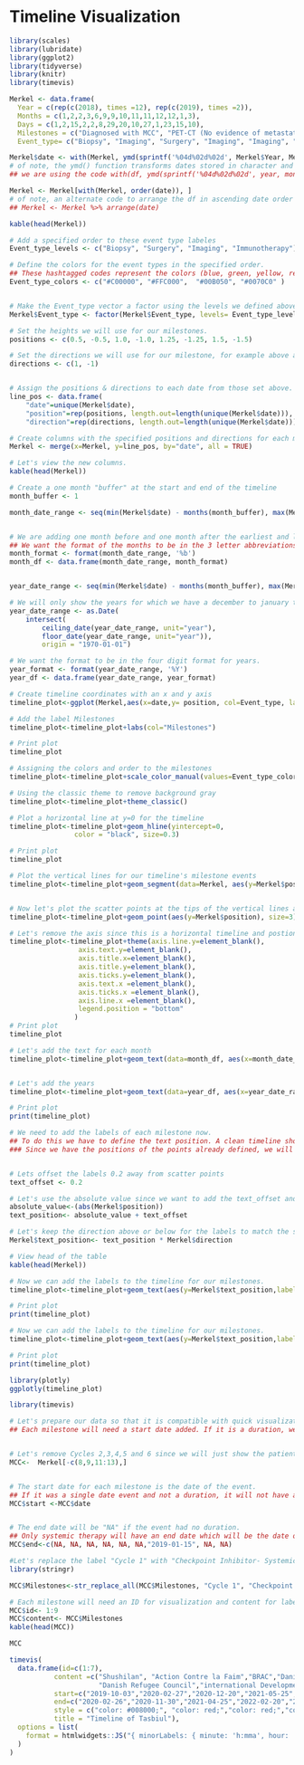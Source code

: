 # Timeline Visualization

```r
library(scales)
library(lubridate)
library(ggplot2)
library(tidyverse)
library(knitr)
library(timevis)

Merkel <- data.frame(
  Year = c(rep(c(2018), times =12), rep(c(2019), times =2)), 
  Months = c(1,2,2,3,6,9,9,10,11,11,12,12,1,3), 
  Days = c(1,2,15,2,2,8,29,20,10,27,1,23,15,10),
  Milestones = c("Diagnosed with MCC", "PET-CT (No evidence of metastatic disease)", "WLE and SLNBx", "PET-CT (No evidence of disease)", "PET-CT (No evidence of disease)", "PET-CT (Concerning for Recurrence)", "Cycle 1", "Cycle 2", "Cycle 3","PET-CT (Partial Response)","Cycle 4", "Cycle 5",  "Cycle 6","PET-CT (Complete Response)"), 
  Event_type= c("Biopsy", "Imaging", "Surgery", "Imaging", "Imaging", "Imaging", "Immunotherapy", "Immunotherapy","Immunotherapy","Imaging","Immunotherapy", "Immunotherapy", "Immunotherapy", "Imaging")) #The data set was created with the year, month and day in separate columns. Let's add the complete date column now

Merkel$date <- with(Merkel, ymd(sprintf('%04d%02d%02d', Merkel$Year, Merkel$Months, Merkel$Days))) 
# of note, the ymd() function transforms dates stored in character and numeric vectors to Date
## we are using the code with(df, ymd(sprintf('%04d%02d%02d', year, mon, day))) to take those three columns and merge them into one that is recognized as a date in R

Merkel <- Merkel[with(Merkel, order(date)), ]
# of note, an alternate code to arrange the df in ascending date order would have been: 
## Merkel <- Merkel %>% arrange(date)

kable(head(Merkel))


```

```r

# Add a specified order to these event type labeles
Event_type_levels <- c("Biopsy", "Surgery", "Imaging", "Immunotherapy") 

# Define the colors for the event types in the specified order. 
## These hashtagged codes represent the colors (blue, green, yellow, red) as hexadecimal color codes.
Event_type_colors <- c("#C00000", "#FFC000",  "#00B050", "#0070C0" ) 


# Make the Event_type vector a factor using the levels we defined above
Merkel$Event_type <- factor(Merkel$Event_type, levels= Event_type_levels, ordered=TRUE)

# Set the heights we will use for our milestones.
positions <- c(0.5, -0.5, 1.0, -1.0, 1.25, -1.25, 1.5, -1.5) 

# Set the directions we will use for our milestone, for example above and below.
directions <- c(1, -1) 


# Assign the positions & directions to each date from those set above.
line_pos <- data.frame(
    "date"=unique(Merkel$date),
    "position"=rep(positions, length.out=length(unique(Merkel$date))),
    "direction"=rep(directions, length.out=length(unique(Merkel$date))))

# Create columns with the specified positions and directions for each milestone event
Merkel <- merge(x=Merkel, y=line_pos, by="date", all = TRUE) 

# Let's view the new columns.
kable(head(Merkel))

```


```r
# Create a one month "buffer" at the start and end of the timeline
month_buffer <- 1 

month_date_range <- seq(min(Merkel$date) - months(month_buffer), max(Merkel$date) + months(month_buffer), by='month')


# We are adding one month before and one month after the earliest and latest milestone in the clinical course.
## We want the format of the months to be in the 3 letter abbreviations of each month.
month_format <- format(month_date_range, '%b') 
month_df <- data.frame(month_date_range, month_format)


year_date_range <- seq(min(Merkel$date) - months(month_buffer), max(Merkel$date) + months(month_buffer), by='year')

# We will only show the years for which we have a december to january transition.
year_date_range <- as.Date(
    intersect(
        ceiling_date(year_date_range, unit="year"),
        floor_date(year_date_range, unit="year")),  
        origin = "1970-01-01") 

# We want the format to be in the four digit format for years.
year_format <- format(year_date_range, '%Y') 
year_df <- data.frame(year_date_range, year_format)
```

```r
# Create timeline coordinates with an x and y axis
timeline_plot<-ggplot(Merkel,aes(x=date,y= position, col=Event_type, label=Merkel$Milestones)) 

# Add the label Milestones
timeline_plot<-timeline_plot+labs(col="Milestones") 

# Print plot
timeline_plot
```

```r
# Assigning the colors and order to the milestones
timeline_plot<-timeline_plot+scale_color_manual(values=Event_type_colors, labels=Event_type_levels, drop = FALSE) 

# Using the classic theme to remove background gray
timeline_plot<-timeline_plot+theme_classic() 

# Plot a horizontal line at y=0 for the timeline
timeline_plot<-timeline_plot+geom_hline(yintercept=0, 
                color = "black", size=0.3)
```


```r
# Print plot
timeline_plot
```


```r
# Plot the vertical lines for our timeline's milestone events
timeline_plot<-timeline_plot+geom_segment(data=Merkel, aes(y=Merkel$position,yend=0,xend=Merkel$date), color='black', size=0.2) 


# Now let's plot the scatter points at the tips of the vertical lines and date
timeline_plot<-timeline_plot+geom_point(aes(y=Merkel$position), size=3) 

# Let's remove the axis since this is a horizontal timeline and postion the legend to the bottom
timeline_plot<-timeline_plot+theme(axis.line.y=element_blank(),
                 axis.text.y=element_blank(),
                 axis.title.x=element_blank(),
                 axis.title.y=element_blank(),
                 axis.ticks.y=element_blank(),
                 axis.text.x =element_blank(),
                 axis.ticks.x =element_blank(),
                 axis.line.x =element_blank(),
                 legend.position = "bottom"
                ) 
# Print plot
timeline_plot
```

```r
# Let's add the text for each month
timeline_plot<-timeline_plot+geom_text(data=month_df, aes(x=month_date_range,y=-0.15,label=month_format),size=3.5,vjust=0.5, color='black', angle=90) 


# Let's add the years
timeline_plot<-timeline_plot+geom_text(data=year_df, aes(x=year_date_range,y=-0.25,label=year_format, fontface="bold"),size=3.5, color='black') 

# Print plot
print(timeline_plot)

```


```r
# We need to add the labels of each milestone now. 
## To do this we have to define the text position. A clean timeline should have the labels situatuated a bit above the scatter points.
### Since we have the positions of the points already defined, we will place the labels 0.2 pts away from the scatter points.


# Lets offset the labels 0.2 away from scatter points
text_offset <- 0.2 

# Let's use the absolute value since we want to add the text_offset and increase space away from the scatter points 
absolute_value<-(abs(Merkel$position)) 
text_position<- absolute_value + text_offset

# Let's keep the direction above or below for the labels to match the scatter points
Merkel$text_position<- text_position * Merkel$direction 

# View head of the table
kable(head(Merkel))
```

```r
# Now we can add the labels to the timeline for our milestones.
timeline_plot<-timeline_plot+geom_text(aes(y=Merkel$text_position,label=Merkel$Milestones),size=3.5, vjust=0.6)

# Print plot
print(timeline_plot)

```

```r
# Now we can add the labels to the timeline for our milestones.
timeline_plot<-timeline_plot+geom_text(aes(y=Merkel$text_position,label=Merkel$Milestones),size=3.5, vjust=0.6)

# Print plot
print(timeline_plot)
```


```r
library(plotly)
ggplotly(timeline_plot)

library(timevis)
```

```r
# Let's prepare our data so that it is compatible with quick visualization in timevis
## Each milestone will need a start date added. If it is a duration, we will also supply the end date


# Let's remove Cycles 2,3,4,5 and 6 since we will just show the patient's duration on systemic therapy and not the individual cycle dates
MCC<-  Merkel[-c(8,9,11:13),] 


# The start date for each milestone is the date of the event. 
## If it was a single date event and not a duration, it will not have an end date.
MCC$start <-MCC$date 


# The end date will be "NA" if the event had no duration. 
## Only systemic therapy will have an end date which will be the date of cycle 6.
MCC$end<-c(NA, NA, NA, NA, NA, NA,"2019-01-15", NA, NA) 

#Let's replace the label "Cycle 1" with "Checkpoint Inhibitor- Systemic Therapy" using library stringr
library(stringr)

MCC$Milestones<-str_replace_all(MCC$Milestones, "Cycle 1", "Checkpoint Inhibitor- Systemic Therapy")

# Each milestone will need an ID for visualization and content for labels.
MCC$id<- 1:9
MCC$content<- MCC$Milestones
kable(head(MCC))

MCC
```

```r

timevis(
  data.frame(id=c(1:7),
           content =c("Shushilan", "Action Contre la Faim","BRAC","Danish Refugee Council","Trinity College Dublin",
                      "Danish Refugee Council","international Development Enterprises"),
           start=c("2019-10-03","2020-02-27","2020-12-20","2021-05-25","2022-03-01","2023-08-27","2024-02-01"),
           end=c("2020-02-26","2020-11-30","2021-04-25","2022-02-20","2023-03-31","2029-02-20",NA),
           style = c("color: #008000;", "color: red;","color: red;","color: red;","color: red;","color: red;","color: red;"),
           title = "Timeline of Tasbiul"),
  options = list(
    format = htmlwidgets::JS("{ minorLabels: { minute: 'h:mma', hour: 'ha' }}")
  )
)


```


